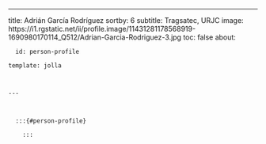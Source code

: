 ---
title: Adrián García Rodríguez
sortby: 6
subtitle: Tragsatec, URJC
image: https://i1.rgstatic.net/ii/profile.image/11431281178568919-1690980170114_Q512/Adrian-Garcia-Rodriguez-3.jpg
toc: false
about:

      id: person-profile

    template: jolla

    

    ---

      

      :::{#person-profile}

        :::
